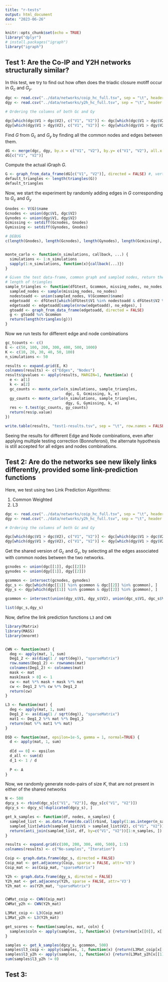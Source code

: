 ```yaml
---
title: "r-tests"
output: html_document
date: "2023-06-26"
---
```


```r
knitr::opts_chunk$set(echo = TRUE)
library("dplyr")
# install.packages("igraph")
library("igraph")
```

## Test 1: Are the Co-IP and Y2H networks structurally similar?

In this test, we try to find out how often does the triadic closure motiff occur in $G_c$ and $G_y$.

```r
dgc <- read.csv("../data/networks/coip_hc_full.tsv", sep = "\t", header = FALSE)
dgy <- read.csv("../data/networks/y2h_hc_full.tsv", sep = "\t", header = FALSE)

# Ordering the columns of both Gc and Gy

dgc[which(dgc$V1 > dgc$V2), c("V1", "V2")] <- dgc[which(dgc$V1 > dgc$V2), c("V2", "V1")]
dgy[which(dgy$V1 > dgy$V2), c("V1", "V2")] <- dgy[which(dgy$V1 > dgy$V2), c("V2", "V1")]
```

Find $G$ from $G_c$ and $G_y$ by finding all the common nodes and edges between them.

```r
dG <- merge(dgc, dgy, by.x = c("V1", "V2"), by.y= c("V1", "V2"), all.x = FALSE, all.y = FALSE)
dG[c("V1", "V2")]
```

Compute the actual iGraph $G$.

```r
G <- graph_from_data_frame(dG[c("V1", "V2")], directed = FALSE) #, vertices = nodesG)
default_triangles <- length(triangles(G))
default_triangles
```

Now, we start the experiment by randomly adding edges in $G$ corresponding to $G_c$ and $G_y$

```r
Gnodes <- V(G)$name
Gcnodes <- union(dgc$V1, dgc$V2)
Gynodes <- union(dgy$V1, dgy$V2)
Gcmissing <- setdiff(Gcnodes, Gnodes)
Gymissing <- setdiff(Gynodes, Gnodes)

# DEBUG
c(length(Gnodes), length(Gcnodes), length(Gynodes), length(Gcmissing), length(Gymissing))


monte_carlo <- function(n_simulations, callback, ...) {
  simulations <- 1:n_simulations
  sapply(1:n_simulations, function(x){callback(...)})
}

# Given the test data-frame, common graph and sampled nodes, return the 
# length of triangles
sample_triangles <- function(dfGtest, Gcommon, missing_nodes, no_nodes, no_edges) {
  sampled_nodes <- sample(missing_nodes, no_nodes)
  nodestoadd <- union(sampled_nodes, V(Gcommon)$name)
  edgetoadd  <- dfGtest[which(dfGtest$V1 %in% nodestoadd & dfGtest$V2 %in% nodestoadd), c("V1", "V2")]
  edgetoadd <- edgetoadd[sample(nrow(edgetoadd), no_edges), ]
  gtoadd <- graph_from_data_frame(edgetoadd, directed = FALSE)
  g <- gtoadd %u% Gcommon
  return(length(triangles(g)))
}
```

Now we run tests for different edge and node combinations

```r
gc_tcounts <- c()
E <- c(50, 100, 200, 300, 400, 500, 1000)
K <- c(10, 20, 30, 40, 50, 100)
n_simulations <- 50

results <- expand.grid(E, K)
colnames(results) <- c("Edges", "Nodes")
results$pvalues <- apply(results, MARGIN=1, function(a) {
  e <- a[1]
  k <- a[2]
  gc_counts <- monte_carlo(n_simulations, sample_triangles, 
                           dgc, G, Gcmissing, k, e)
  gy_counts <- monte_carlo(n_simulations, sample_triangles, 
                           dgy, G, Gymissing, k, e)
  res <- t.test(gc_counts, gy_counts)
  return(res$p.value)
})

write.table(results, "test1-results.tsv", sep = "\t", row.names = FALSE)
```

Seeing the results for different Edge and Node combinations, even after applying multiple testing correction (Bonnoferoni), the alternate hypothesis is still accepted for all edges and nodes combinations.

## Test 2: Are do the networks see new likely links differently, provided some link-prediction functions

Here, we test using two Link Prediction Algorithms:

1.  Common Weighted
2.  L3

```r
dgc <- read.csv("../data/networks/coip_hc_full.tsv", sep = "\t", header = FALSE)
dgy <- read.csv("../data/networks/y2h_hc_full.tsv", sep = "\t", header = FALSE)

# Ordering the columns of both Gc and Gy

dgc[which(dgc$V1 > dgc$V2), c("V1", "V2")] <- dgc[which(dgc$V1 > dgc$V2), c("V2", "V1")]
dgy[which(dgy$V1 > dgy$V2), c("V1", "V2")] <- dgy[which(dgy$V1 > dgy$V2), c("V2", "V1")]
```

Get the shared version of $G_c$ and $G_y$, by selecting all the edges associated with common nodes between the two networks.
```r
gcnodes <- union(dgc[[1]], dgc[[2]])
gynodes <- union(dgy[[1]], dgy[[2]])

gcommon <- intersect(gcnodes, gynodes)
dgc_s <- dgc[which(dgc[[1]] %in% gcommon & dgc[[2]] %in% gcommon), ]
dgy_s <- dgy[which(dgy[[1]] %in% gcommon & dgy[[2]] %in% gcommon), ]

gcommon <- intersect(union(dgy_s$V1, dgy_s$V2), union(dgc_s$V1, dgc_s$V2))

list(dgc_s,dgy_s)
```

Now, define the link prediction functions `L3` and `CWN`
```r
library(Matrix)
library(MASS)
library(mnormt)


CWN <- function(mat) {
  deg <- apply(mat, 1, sum)
  Deg1_2 <- as(diag(1 / sqrt(deg)), "sparseMatrix")
  row.names(Deg1_2) <- rownames(mat)
  colnames(Deg1_2) <- colnames(mat)
  mask <- mat
  mask[mask > 0] <- 1
  cw <- mat %*% mask + mask %*% mat
  cw <- Deg1_2 %*% cw %*% Deg1_2
  return(cw)
}

L3 <- function(mat) {
  deg <- apply(mat, 1, sum)
  Deg1_2 <- as(diag(1 / sqrt(deg)), "sparseMatrix")
  mat1 <- Deg1_2 %*% mat %*% Deg1_2
  return(mat %*% mat1 %*% mat)
}

DSD <- function(mat, epsilon=1e-5, gamma = 1, normal=TRUE) {
  d <- apply(mat, 1, sum)
  
  d[d == 0] <- epsilon
  d_all <- sum(d)
  d_1 <- 1 / d
  
  P <- A 
}
```

Now, we randomly generate node-pairs of size $K$, that are not present in either of the shared networks
```r
N <- 500
dgcy_s <- rbind(dgc_s[c("V1", "V2")], dgy_s[c("V1", "V2")])
dgcy_s <- dgcy_s[!duplicated(dgcy_s), ]

get_k_samples <- function(df, nodes, n_samples) {
  sampled_list <- as.data.frame(do.call(rbind, lapply(1:as.integer(n_samples * 1.5), function(i) {sample(nodes, 2, replace=FALSE)})))
  sampled_list[which(sampled_list$V1 > sampled_list$V2), c("V1", "V2")] <-  sampled_list[which(sampled_list$V1 > sampled_list$V2), c("V2", "V1")]
  return(anti_join(sampled_list, df, by=c("V1", "V2"))[1:n_samples, ])
}

results <- expand.grid(c(100, 200, 300, 400, 500), 1:5)
colnames(results) <- c("No-samples", "Iteration")

Coip <- graph.data.frame(dgc_s, directed = FALSE)
Coip_mat <- get.adjacency(Coip, sparse = FALSE, attr='V3')
Coip_mat <- as(Coip_mat, "sparseMatrix")

Y2h <- graph.data.frame(dgy_s, directed = FALSE)
Y2h_mat <- get.adjacency(Y2h, sparse = FALSE, attr='V3')
Y2h_mat <- as(Y2h_mat, "sparseMatrix")


CWMat_coip <- CWN(Coip_mat)
CWMat_y2h <- CWN(Y2h_mat)

L3Mat_coip <- L3(Coip_mat)
L3Mat_y2h <- L3(Y2h_mat)

get_scores <- function(samples, mat, coln) {
  samples$coln <- apply(samples, 1, function(x) {return(mat[x[[0]], x[[1]]])})
}

samples <- get_k_samples(dgcy_s, gcommon, 500)
samples$l3_coip <- apply(samples, 1, function(x) {return(L3Mat_coip[x[[1]], x[[2]]])})
samples$l3_y2h <- apply(samples, 1, function(x) {return(L3Mat_y2h[x[[1]], x[[2]]])})
sum(samples$l3_y2h != 0)
```

## Test 3: 
